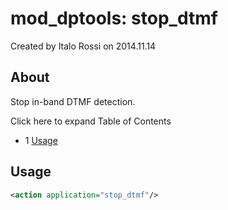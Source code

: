 
# mod_dptools: stop_dtmf 

 Created by  Italo Rossi on 2014.11.14

## About

Stop in-band DTMF detection.

Click here to expand Table of Contents

* 1 [Usage](#-freeswitch--mod_dptools-stop_dtmf-)

## Usage

```xml
<action application="stop_dtmf"/>
```


